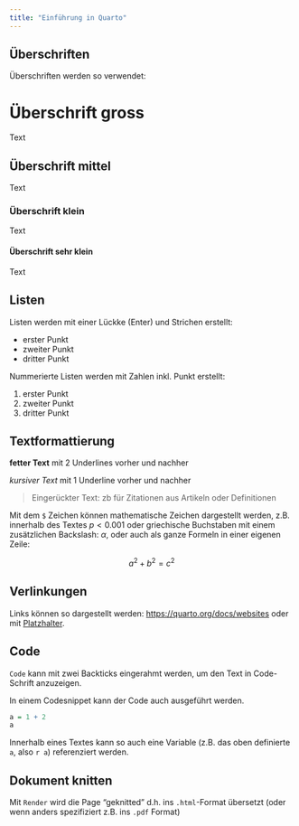 ```yaml
---
title: "Einführung in Quarto"
---
```


## Überschriften

Überschriften werden so verwendet: 

# Überschrift gross

Text

## Überschrift mittel

Text

### Überschrift klein

Text

#### Überschrift sehr klein

Text

## Listen

Listen werden mit einer Lückke (Enter) und Strichen erstellt:

- erster Punkt
- zweiter Punkt
- dritter Punkt

Nummerierte Listen werden mit Zahlen inkl. Punkt erstellt:

1. erster Punkt
2. zweiter Punkt
3. dritter Punkt

## Textformattierung

__fetter Text__ mit 2 Underlines vorher und nachher

_kursiver Text_ mit 1 Underline vorher und nachher

> Eingerückter Text: zb für Zitationen aus Artikeln oder Definitionen

Mit dem `$` Zeichen können mathematische Zeichen dargestellt werden, z.B. innerhalb des Textes $p < 0.001$ oder griechische Buchstaben mit einem zusätzlichen Backslash: $\alpha$, oder auch als ganze Formeln in einer eigenen Zeile:

$$ a^2 + b^2 = c^2 $$

## Verlinkungen 

Links können so dargestellt werden: <https://quarto.org/docs/websites> oder mit [Platzhalter](https://quarto.org/docs/websites).

## Code

`Code` kann mit zwei Backticks eingerahmt werden, um den Text in Code-Schrift anzuzeigen. 

In einem Codesnippet kann der Code auch ausgeführt werden.

```r
a = 1 + 2
a
```

Innerhalb eines Textes kann so auch eine Variable (z.B. das oben definierte `a`, also ```r a```) referenziert werden.

## Dokument knitten

Mit `Render` wird die Page "geknitted" d.h. ins `.html`-Format übersetzt (oder wenn anders spezifiziert z.B. ins `.pdf` Format)




